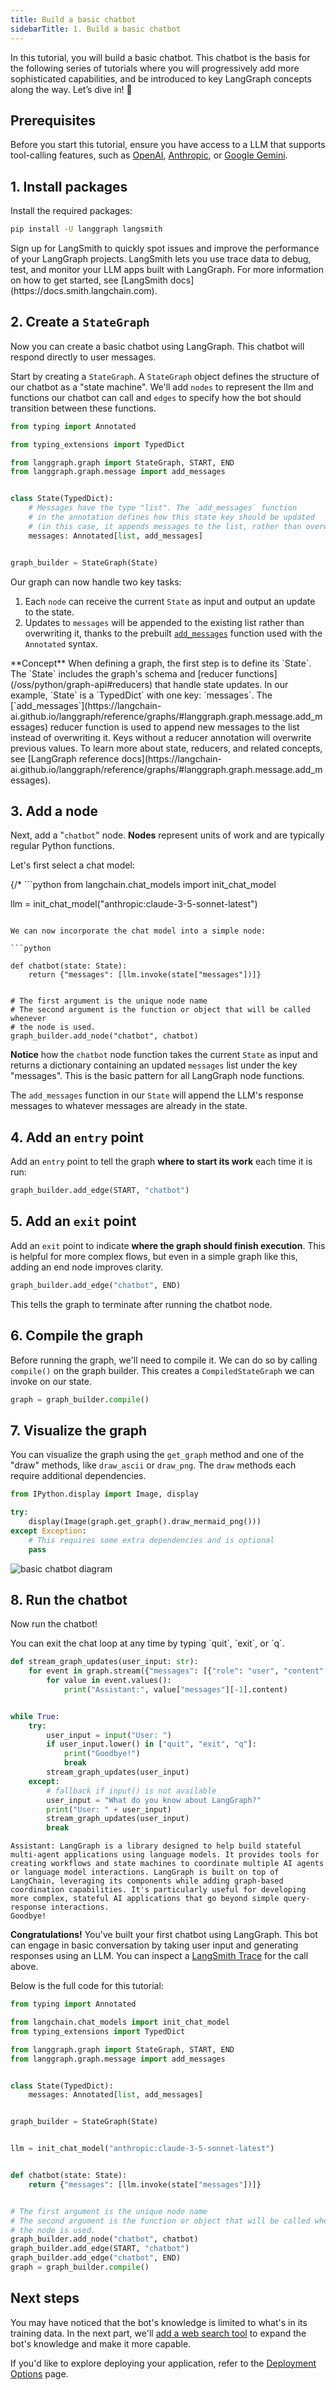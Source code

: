 ```yaml
---
title: Build a basic chatbot
sidebarTitle: 1. Build a basic chatbot
---
```



In this tutorial, you will build a basic chatbot. This chatbot is the basis for the following series of tutorials where you will progressively add more sophisticated capabilities, and be introduced to key LangGraph concepts along the way. Let’s dive in! 🌟

## Prerequisites

Before you start this tutorial, ensure you have access to a LLM that supports
tool-calling features, such as [OpenAI](https://platform.openai.com/api-keys),
[Anthropic](https://console.anthropic.com/settings/keys), or
[Google Gemini](https://ai.google.dev/gemini-api/docs/api-key).

## 1. Install packages

Install the required packages:

```bash
pip install -U langgraph langsmith
```

<Tip>
  Sign up for LangSmith to quickly spot issues and improve the performance of your LangGraph projects. LangSmith lets you use trace data to debug, test, and monitor your LLM apps built with LangGraph. For more information on how to get started, see [LangSmith docs](https://docs.smith.langchain.com).
</Tip>

## 2. Create a `StateGraph`

Now you can create a basic chatbot using LangGraph. This chatbot will respond directly to user messages.

Start by creating a `StateGraph`. A `StateGraph` object defines the structure of our chatbot as a "state machine". We'll add `nodes` to represent the llm and functions our chatbot can call and `edges` to specify how the bot should transition between these functions.

```python
from typing import Annotated

from typing_extensions import TypedDict

from langgraph.graph import StateGraph, START, END
from langgraph.graph.message import add_messages


class State(TypedDict):
    # Messages have the type "list". The `add_messages` function
    # in the annotation defines how this state key should be updated
    # (in this case, it appends messages to the list, rather than overwriting them)
    messages: Annotated[list, add_messages]


graph_builder = StateGraph(State)
```

Our graph can now handle two key tasks:

1. Each `node` can receive the current `State` as input and output an update to the state.
2. Updates to `messages` will be appended to the existing list rather than overwriting it, thanks to the prebuilt [`add_messages`](https://langchain-ai.github.io/langgraph/reference/graphs/?h=add+messages#add_messages) function used with the `Annotated` syntax.

<Tip>
  **Concept**
  When defining a graph, the first step is to define its `State`. The `State` includes the graph's schema and [reducer functions](/oss/python/graph-api#reducers) that handle state updates. In our example, `State` is a `TypedDict` with one key: `messages`. The [`add_messages`](https://langchain-ai.github.io/langgraph/reference/graphs/#langgraph.graph.message.add_messages) reducer function is used to append new messages to the list instead of overwriting it. Keys without a reducer annotation will overwrite previous values. To learn more about state, reducers, and related concepts, see [LangGraph reference docs](https://langchain-ai.github.io/langgraph/reference/graphs/#langgraph.graph.message.add_messages).
</Tip>

## 3. Add a node

Next, add a "`chatbot`" node. **Nodes** represent units of work and are typically regular Python functions.

Let's first select a chat model:

<ChatModelTabs/>

{/* ```python
from langchain.chat_models import init_chat_model

llm = init_chat_model("anthropic:claude-3-5-sonnet-latest")
``` */}

We can now incorporate the chat model into a simple node:

```python

def chatbot(state: State):
    return {"messages": [llm.invoke(state["messages"])]}


# The first argument is the unique node name
# The second argument is the function or object that will be called whenever
# the node is used.
graph_builder.add_node("chatbot", chatbot)
```

**Notice** how the `chatbot` node function takes the current `State` as input and returns a dictionary containing an updated `messages` list under the key "messages". This is the basic pattern for all LangGraph node functions.

The `add_messages` function in our `State` will append the LLM's response messages to whatever messages are already in the state.

## 4. Add an `entry` point

Add an `entry` point to tell the graph **where to start its work** each time it is run:

```python
graph_builder.add_edge(START, "chatbot")
```

## 5. Add an `exit` point

Add an `exit` point to indicate **where the graph should finish execution**. This is helpful for more complex flows, but even in a simple graph like this, adding an end node improves clarity.

```python
graph_builder.add_edge("chatbot", END)
```

This tells the graph to terminate after running the chatbot node.

## 6. Compile the graph

Before running the graph, we'll need to compile it. We can do so by calling `compile()`
on the graph builder. This creates a `CompiledStateGraph` we can invoke on our state.

```python
graph = graph_builder.compile()
```

<a id="optional"></a>
## 7. Visualize the graph

You can visualize the graph using the `get_graph` method and one of the "draw" methods, like `draw_ascii` or `draw_png`. The `draw` methods each require additional dependencies.

```python
from IPython.display import Image, display

try:
    display(Image(graph.get_graph().draw_mermaid_png()))
except Exception:
    # This requires some extra dependencies and is optional
    pass
```

![basic chatbot diagram](/langgraph-platform/langgraph-basics/basic-chatbot.png)

## 8. Run the chatbot

Now run the chatbot!

<Tip>
  You can exit the chat loop at any time by typing `quit`, `exit`, or `q`.
</Tip>

```python
def stream_graph_updates(user_input: str):
    for event in graph.stream({"messages": [{"role": "user", "content": user_input}]}):
        for value in event.values():
            print("Assistant:", value["messages"][-1].content)


while True:
    try:
        user_input = input("User: ")
        if user_input.lower() in ["quit", "exit", "q"]:
            print("Goodbye!")
            break
        stream_graph_updates(user_input)
    except:
        # fallback if input() is not available
        user_input = "What do you know about LangGraph?"
        print("User: " + user_input)
        stream_graph_updates(user_input)
        break
```

```
Assistant: LangGraph is a library designed to help build stateful multi-agent applications using language models. It provides tools for creating workflows and state machines to coordinate multiple AI agents or language model interactions. LangGraph is built on top of LangChain, leveraging its components while adding graph-based coordination capabilities. It's particularly useful for developing more complex, stateful AI applications that go beyond simple query-response interactions.
Goodbye!
```

**Congratulations!** You've built your first chatbot using LangGraph. This bot can engage in basic conversation by taking user input and generating responses using an LLM. You can inspect a [LangSmith Trace](https://smith.langchain.com/public/7527e308-9502-4894-b347-f34385740d5a/r) for the call above.

Below is the full code for this tutorial:

```python
from typing import Annotated

from langchain.chat_models import init_chat_model
from typing_extensions import TypedDict

from langgraph.graph import StateGraph, START, END
from langgraph.graph.message import add_messages


class State(TypedDict):
    messages: Annotated[list, add_messages]


graph_builder = StateGraph(State)


llm = init_chat_model("anthropic:claude-3-5-sonnet-latest")


def chatbot(state: State):
    return {"messages": [llm.invoke(state["messages"])]}


# The first argument is the unique node name
# The second argument is the function or object that will be called whenever
# the node is used.
graph_builder.add_node("chatbot", chatbot)
graph_builder.add_edge(START, "chatbot")
graph_builder.add_edge("chatbot", END)
graph = graph_builder.compile()
```

## Next steps

You may have noticed that the bot's knowledge is limited to what's in its training data. In the next part, we'll [add a web search tool](/langgraph-platform/langgraph-basics/2-add-tools) to expand the bot's knowledge and make it more capable.

If you'd like to explore deploying your application, refer to the [Deployment Options](/langgraph-platform/deployment-options) page.
